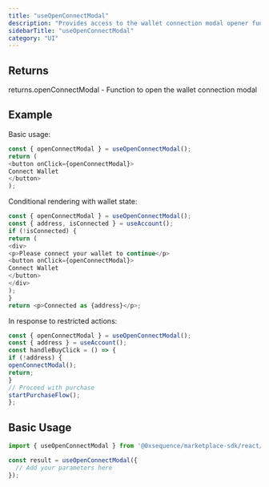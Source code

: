 ```yaml
---
title: "useOpenConnectModal"
description: "Provides access to the wallet connection modal opener function This hook extracts the `openConnectModal` function from the SDK context, providing a convenient way to trigger the wallet connection flow from any component within the MarketplaceSdkProvider."
sidebarTitle: "useOpenConnectModal"
category: "UI"
---
```


## Returns

returns.openConnectModal - Function to open the wallet connection modal

## Example

Basic usage:
```typescript
const { openConnectModal } = useOpenConnectModal();
return (
<button onClick={openConnectModal}>
Connect Wallet
</button>
);
```

Conditional rendering with wallet state:
```typescript
const { openConnectModal } = useOpenConnectModal();
const { address, isConnected } = useAccount();
if (!isConnected) {
return (
<div>
<p>Please connect your wallet to continue</p>
<button onClick={openConnectModal}>
Connect Wallet
</button>
</div>
);
}
return <p>Connected as {address}</p>;
```

In response to restricted actions:
```typescript
const { openConnectModal } = useOpenConnectModal();
const { address } = useAccount();
const handleBuyClick = () => {
if (!address) {
openConnectModal();
return;
}
// Proceed with purchase
startPurchaseFlow();
};
```

## Basic Usage

```typescript
import { useOpenConnectModal } from '@0xsequence/marketplace-sdk/react/hooks';

const result = useOpenConnectModal({
  // Add your parameters here
});
```

